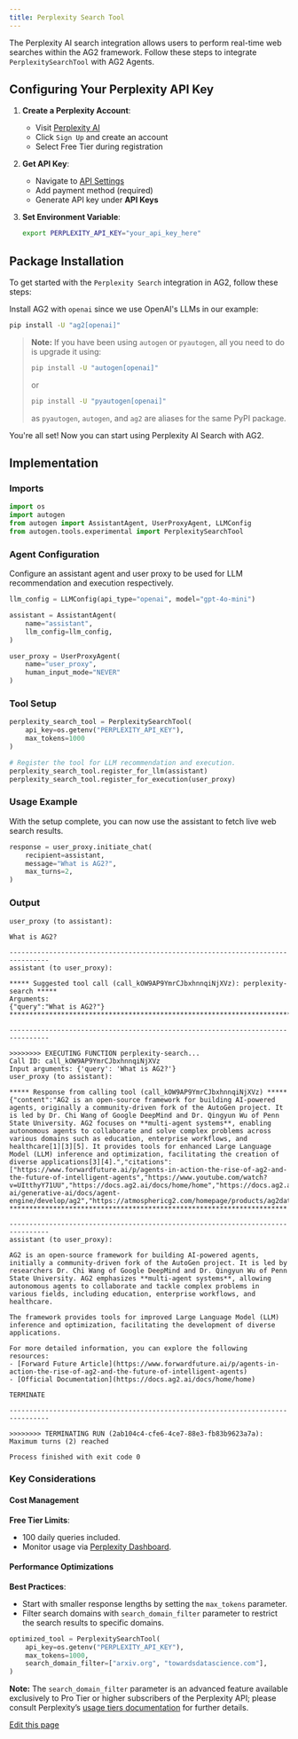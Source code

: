 ```yaml
---
title: Perplexity Search Tool
---
```


The Perplexity AI search integration allows users to perform real-time web searches within the AG2 framework. Follow these steps to integrate `PerplexitySearchTool` with AG2 Agents.

## Configuring Your Perplexity API Key

1. **Create a Perplexity Account**:
   - Visit [Perplexity AI](https://www.perplexity.ai/)
   - Click `Sign Up` and create an account
   - Select Free Tier during registration

2. **Get API Key**:
   - Navigate to [API Settings](https://www.perplexity.ai/settings/api)
   - Add payment method (required)
   - Generate API key under **API Keys**

3. **Set Environment Variable**:
   ```bash
   export PERPLEXITY_API_KEY="your_api_key_here"
   ```

## Package Installation

To get started with the `Perplexity Search` integration in AG2, follow these steps:

Install AG2 with `openai` since we use OpenAI's LLMs in our example:

```bash
pip install -U "ag2[openai]"
```
> **Note:** If you have been using `autogen` or `pyautogen`, all you need to do is upgrade it using:
> ```bash
> pip install -U "autogen[openai]"
> ```
> or
> ```bash
> pip install -U "pyautogen[openai]"
> ```
> as `pyautogen`, `autogen`, and `ag2` are aliases for the same PyPI package.

You're all set! Now you can start using Perplexity AI Search with AG2.

## Implementation

### Imports

```python
import os
import autogen
from autogen import AssistantAgent, UserProxyAgent, LLMConfig
from autogen.tools.experimental import PerplexitySearchTool
```

### Agent Configuration

Configure an assistant agent and user proxy to be used for LLM recommendation and execution respectively.

```python
llm_config = LLMConfig(api_type="openai", model="gpt-4o-mini")

assistant = AssistantAgent(
    name="assistant",
    llm_config=llm_config,
)

user_proxy = UserProxyAgent(
    name="user_proxy",
    human_input_mode="NEVER"
)

```

### Tool Setup

```python
perplexity_search_tool = PerplexitySearchTool(
    api_key=os.getenv("PERPLEXITY_API_KEY"),
    max_tokens=1000
)

# Register the tool for LLM recommendation and execution.
perplexity_search_tool.register_for_llm(assistant)
perplexity_search_tool.register_for_execution(user_proxy)
```

### Usage Example

With the setup complete, you can now use the assistant to fetch live web search results.

```python
response = user_proxy.initiate_chat(
    recipient=assistant,
    message="What is AG2?",
    max_turns=2,
)
````

### Output

```console
user_proxy (to assistant):

What is AG2?

--------------------------------------------------------------------------------
assistant (to user_proxy):

***** Suggested tool call (call_kOW9AP9YmrCJbxhnnqiNjXVz): perplexity-search *****
Arguments:
{"query":"What is AG2?"}
**********************************************************************************

--------------------------------------------------------------------------------

>>>>>>>> EXECUTING FUNCTION perplexity-search...
Call ID: call_kOW9AP9YmrCJbxhnnqiNjXVz
Input arguments: {'query': 'What is AG2?'}
user_proxy (to assistant):

***** Response from calling tool (call_kOW9AP9YmrCJbxhnnqiNjXVz) *****
{"content":"AG2 is an open-source framework for building AI-powered agents, originally a community-driven fork of the AutoGen project. It is led by Dr. Chi Wang of Google DeepMind and Dr. Qingyun Wu of Penn State University. AG2 focuses on **multi-agent systems**, enabling autonomous agents to collaborate and solve complex problems across various domains such as education, enterprise workflows, and healthcare[1][3][5]. It provides tools for enhanced Large Language Model (LLM) inference and optimization, facilitating the creation of diverse applications[3][4].","citations":["https://www.forwardfuture.ai/p/agents-in-action-the-rise-of-ag2-and-the-future-of-intelligent-agents","https://www.youtube.com/watch?v=UItthyY71UU","https://docs.ag2.ai/docs/home/home","https://docs.ag2.ai/latest/docs/home/home/","https://cloud.google.com/vertex-ai/generative-ai/docs/agent-engine/develop/ag2","https://atmosphericg2.com/homepage/products/ag2data/","https://atmosphericg2.com/ag2trader/"]}
**********************************************************************

--------------------------------------------------------------------------------
assistant (to user_proxy):

AG2 is an open-source framework for building AI-powered agents, initially a community-driven fork of the AutoGen project. It is led by researchers Dr. Chi Wang of Google DeepMind and Dr. Qingyun Wu of Penn State University. AG2 emphasizes **multi-agent systems**, allowing autonomous agents to collaborate and tackle complex problems in various fields, including education, enterprise workflows, and healthcare.

The framework provides tools for improved Large Language Model (LLM) inference and optimization, facilitating the development of diverse applications.

For more detailed information, you can explore the following resources:
- [Forward Future Article](https://www.forwardfuture.ai/p/agents-in-action-the-rise-of-ag2-and-the-future-of-intelligent-agents)
- [Official Documentation](https://docs.ag2.ai/docs/home/home)

TERMINATE

--------------------------------------------------------------------------------

>>>>>>>> TERMINATING RUN (2ab104c4-cfe6-4ce7-88e3-fb83b9623a7a): Maximum turns (2) reached

Process finished with exit code 0
````

### Key Considerations

#### Cost Management

**Free Tier Limits**:
- 100 daily queries included.
- Monitor usage via [Perplexity Dashboard](https://www.perplexity.ai/settings/api).

#### Performance Optimizations

**Best Practices**:

- Start with smaller response lengths by setting the `max_tokens` parameter.
- Filter search domains with `search_domain_filter` parameter to restrict the search results to specific domains.
```python
optimized_tool = PerplexitySearchTool(
    api_key=os.getenv("PERPLEXITY_API_KEY"),
    max_tokens=1000,
    search_domain_filter=["arxiv.org", "towardsdatascience.com"],
)
```
**Note:** The `search_domain_filter` parameter is an advanced feature available exclusively to Pro Tier or higher subscribers of the Perplexity API; please consult Perplexity’s [usage tiers documentation](https://docs.perplexity.ai/guides/usage-tiers) for further details.

<div className="edit-url-container">
    <a className="edit-url" href="https://github.com/ag2ai/ag2/edit/main/website/docs/user-guide/reference-tools/perplexity-search.mdx" target='_blank'><Icon icon="pen" iconType="solid" size="13px"/> Edit this page</a>
</div>
